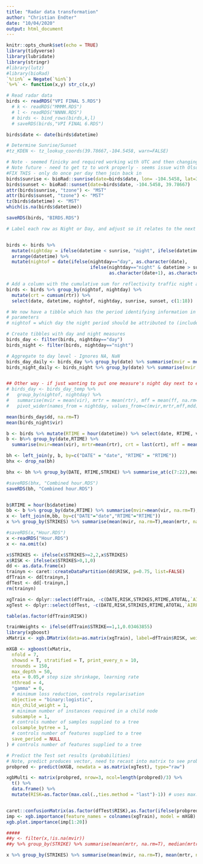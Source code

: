 ```yaml
---
title: "Radar data transformation"
author: "Christian Endter"
date: "10/04/2020"
output: html_document
---
```


```r
knitr::opts_chunk$set(echo = TRUE)
library(tidyverse)
library(lubridate)
library(stringr)
#library(lutz)
#library(bioRad)
`%!in%` = Negate(`%in%`)
`%+%` <- function(x,y) str_c(x,y)
```


```r
# Read radar data
birds <- readRDS("VPI FINAL 5.RDS")
  # k <- readRDS("MMMM.RDS")
  # l <- readRDS("NNNN.RDS")
  # birds <- bind_rows(birds,k,l)
  # saveRDS(birds,"VPI FINAL 6.RDS")

birds$date <- date(birds$datetime)

# Determine Sunrise/Sunset
#tz_KDEN <- tz_lookup_coords(39.78667,-104.5458, warn=FALSE)

# Note - seemed finicky and required working with UTC and then changing FORMAT to correct timezone, need to then set the radar timezone only after that has been done
# Note future - need to get tz to work properly - seems issue with Olson name ofr some date/time combinations, works if converting to string first and then back
#FIX THIS - only do once per day then join back in
birds$sunrise <- bioRad::sunrise(date=birds$date, lon= -104.5458, lat=39.78667)
birds$sunset <- bioRad::sunset(date=birds$date, -104.5458, 39.78667)
attr(birds$sunrise, "tzone") <- "MST"
attr(birds$sunset, "tzone") <- "MST"
tz(birds$datetime) <- "MST"
which(is.na(birds$datetime))

saveRDS(birds, "BIRDS.RDS")

# Label each row as Night or Day, and adjust so it relates to the next day after sunset - note character/date conversion needed as otherwise ends up as numeric column


birds <- birds %>% 
  mutate(nightday = ifelse(datetime < sunrise, "night", ifelse(datetime < sunset, "day", "night"))) %>%
  arrange(datetime) %>%
  mutate(nightof = date(ifelse(nightday=="day", as.character(date),
                               ifelse(nightday=="night" & datetime > sunset, 
                                      as.character(date+1), as.character(date)))))

# Add a column with the cumulative sum for reflectivity traffic night and day, then order for ease-of-use
birds <- birds %>% group_by(nightof, nightday) %>% 
  mutate(crt = cumsum(rtr)) %>%
  select(date, datetime, nightof, nightday, sunrise, sunset, c(1:18))

# We now have a tibble which has the period identifying information in the first columns, then various reflectivity
# parameters
# nightof = which day the night period should be attributed to (includes night after sunse from day before)

# Create tibbles with day and night measures
birds_day <- filter(birds, nightday=="day")
birds_night <- filter(birds, nightday=="night")

# Aggregate to day level - Ignores NA, NaN
birds_day_daily <- birds_day %>% group_by(date) %>% summarise(mvir = mean(vir), mrtr = mean(rtr), crt = last(crt), mff = mean(ff, na.rm=T), mdd=mean(dd, na.rm=T), mu = mean(u, na.rm=T), mv=mean(v, na.rm=T))
birds_night_daily <- birds_night %>% group_by(date) %>% summarise(mvir = mean(vir), mrtr = mean(rtr), crt = last(crt), mff = mean(ff, na.rm=T), mdd=mean(dd, na.rm=T), mu = mean(u, na.rm=T), mv=mean(v, na.rm=T))


## Other way - if just wanting to put one measure's night day next to each other
# birds_day <- birds_day_temp %>% 
#   group_by(nightof, nightday) %>% 
#   summarise(mvir = mean(vir), mrtr = mean(rtr), mff = mean(ff, na.rm=T), mdd = mean(dd, na.rm=T)) %>%
#   pivot_wider(names_from = nightday, values_from=c(mvir,mrtr,mff,mdd))

mean(birds_day$dd, na.rm=T)
mean(birds_night$vir)

b <- birds %>% mutate(RTIME = hour(datetime)) %>% select(date, RTIME, vir, rtr, crt, ff, dd) 
b <- b%>% group_by(date,RTIME) %>% 
  summarise(mvir=mean(vir), mrtr=mean(rtr), crt = last(crt), mff = mean(ff, na.rm = T), mdd = mean(dd, na.rm=T))

bh <- left_join(y, b, by=c("DATE" = "date", "RTIME" = "RTIME"))
bhx <- drop_na(bh)

bhx <- bh %>% group_by(DATE, RTIME,STRIKE) %>% summarise_at(c(7:22),mean) %>% select(-BIRDCOUNT)

#saveRDS(bhx, "Combined hour.RDS")
saveRDS(bh, "Combined hour.RDS")


b$RTIME = hour(b$datetime)
bb <- b %>% group_by(date,RTIME) %>% summarise(mvir=mean(vir, na.rm=T), mrtr=mean(rtr, na.rm=T), md=mean(dd, na.rm=T), mff=mean(ff, na.rm=T))
x <- left_join(m,bb, by=c("DATE"="date","RTIME"="RTIME"))
x %>% group_by(STRIKES) %>% summarise(mean(mvir, na.rm=T),mean(mrtr, na.rm=T), median(mrtr, na.rm=T), min(mrtr,na.rm=T), max(mrtr,na.rm=T))

#saveRDS(x,"Hour.RDS")
x <-readRDS("Hour.RDS")
x <- na.omit(x)

x$STRIKES <- ifelse(x$STRIKES>=2,2,x$STRIKES)
x$RISK <- ifelse(x$STRIKES>0,1,0)
dd <- as.data.frame(x)
trainyn <- caret::createDataPartition(dd$RISK, p=0.75, list=FALSE)
dfTrain <- dd[trainyn,]
dfTest <- dd[-trainyn,]
rm(trainyn)

xgTrain <- dplyr::select(dfTrain, -c(DATE,RISK,STRIKES,RTIME,ATOTAL,`AIRPORT ID`)) 
xgTest <- dplyr::select(dfTest, -c(DATE,RISK,STRIKES,RTIME,ATOTAL,`AIRPORT ID`)) 

table(as.factor(dfTrain$RISK))

trainWeights <- ifelse(dfTrain$STRIKE==1,1,0.03463855)
library(xgboost)
xMatrix <- xgb.DMatrix(data=as.matrix(xgTrain), label=dfTrain$RISK, weight = trainWeights)

mXGB <- xgboost(xMatrix,
  nfold = 7,
  showsd = T, stratified = T, print_every_n = 10,
  nrounds = 150,
  max_depth = 50,
  eta = 0.05,# step size shrinkage, learning rate
  nthread = 4,
  "gamma" = 0,
  # minimum loss reduction, controls regularisation
  objective = "binary:logistic",
  min_child_weight = 1,
  # minimum number of instances required in a child node
  subsample = 1,
  # controls number of samples supplied to a tree
  colsample_bytree = 1,
  # controls number of features supplied to a tree
  save_period = NULL
) # controls number of features supplied to a tree

# Predict the Test set results (probabilities)
# Note, predict produces vector, need to recast into matrix to see probs for each class, unless using reshape=T, also can use softmax which just gives the classes
probpred <- predict(mXGB, newdata = as.matrix(xgTest), type="raw") 

xgbMulti <- matrix(probpred, nrow=3, ncol=length(probpred)/3) %>% 
  t() %>% 
  data.frame() %>%
  mutate(RISK=as.factor(max.col(.,ties.method = "last")-1)) # uses max.col to get the column with the highest value


caret::confusionMatrix(as.factor(dfTest$RISK),as.factor(ifelse(probpred>0.5,1,0)))
imp <- xgb.importance(feature_names = colnames(xgTrain), model = mXGB)
xgb.plot.importance(imp[1:20])

#####
##y <- filter(x,!is.na(mvir))
##y %>% group_by(STRIKE) %>% summarise(mean(mrtr, na.rm=T), median(mrtr), min(mrtr), max(mrtr))

x %>% group_by(STRIKES) %>% summarise(mean(mvir, na.rm=T), mean(mrtr, na.rm=T), median(mrtr), min(mrtr), max(mrtr))

```

